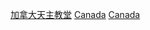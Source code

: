 {{Commons category|Basilicas in Canada}}

[[Category:加拿大天主教堂|]]
[[Category:北美洲宗座圣殿|Canada]]
[[Category:各国宗座圣殿|Canada]]